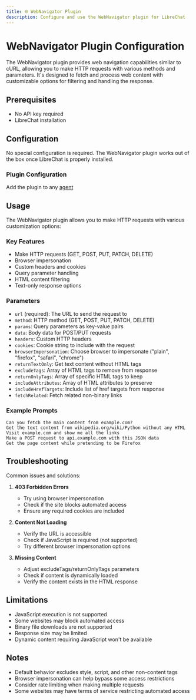 ```yaml
---
title: 🌐 WebNavigator Plugin
description: Configure and use the WebNavigator plugin for LibreChat
---
```


# WebNavigator Plugin Configuration

The WebNavigator plugin provides web navigation capabilities similar to cURL, allowing you to make HTTP requests with various methods and parameters. It's designed to fetch and process web content with customizable options for filtering and handling the response.

## Prerequisites

- No API key required
- LibreChat installation

## Configuration

No special configuration is required. The WebNavigator plugin works out of the box once LibreChat is properly installed.

### Plugin Configuration

Add the plugin to any [agent](https://www.librechat.ai/docs/features/agents)

## Usage

The WebNavigator plugin allows you to make HTTP requests with various customization options:

### Key Features

- Make HTTP requests (GET, POST, PUT, PATCH, DELETE)
- Browser impersonation
- Custom headers and cookies
- Query parameter handling
- HTML content filtering
- Text-only response options

### Parameters

- `url` (required): The URL to send the request to
- `method`: HTTP method (GET, POST, PUT, PATCH, DELETE)
- `params`: Query parameters as key-value pairs
- `data`: Body data for POST/PUT requests
- `headers`: Custom HTTP headers
- `cookies`: Cookie string to include with the request
- `browserImpersonation`: Choose browser to impersonate ("plain", "firefox", "safari", "chrome")
- `returnTextOnly`: Get text content without HTML tags
- `excludeTags`: Array of HTML tags to remove from response
- `returnOnlyTags`: Array of specific HTML tags to keep
- `includeAttributes`: Array of HTML attributes to preserve
- `includeHrefTargets`: Include list of href targets from response
- `fetchRelated`: Fetch related non-binary links

### Example Prompts

```
Can you fetch the main content from example.com?
Get the text content from wikipedia.org/wiki/Python without any HTML
Visit example.com and show me all the links
Make a POST request to api.example.com with this JSON data
Get the page content while pretending to be Firefox
```

## Troubleshooting

Common issues and solutions:

1. **403 Forbidden Errors**
   - Try using browser impersonation
   - Check if the site blocks automated access
   - Ensure any required cookies are included

2. **Content Not Loading**
   - Verify the URL is accessible
   - Check if JavaScript is required (not supported)
   - Try different browser impersonation options

3. **Missing Content**
   - Adjust excludeTags/returnOnlyTags parameters
   - Check if content is dynamically loaded
   - Verify the content exists in the HTML response

## Limitations

- JavaScript execution is not supported
- Some websites may block automated access
- Binary file downloads are not supported
- Response size may be limited
- Dynamic content requiring JavaScript won't be available

## Notes

- Default behavior excludes style, script, and other non-content tags
- Browser impersonation can help bypass some access restrictions
- Consider rate limiting when making multiple requests
- Some websites may have terms of service restricting automated access